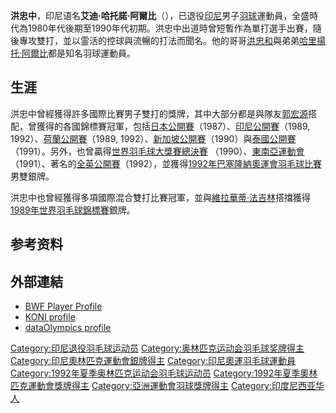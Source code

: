 {{Infobox Badminton player
| playername              = 洪忠中
| romanizedname           = {{lang|id|Eddy Hartono Arbie}}
| caption                 = 
| birth_name              = 
| date_of_birth           = {{birth date and age|1964|7|19}}
| place_of_birth          = {{INA}}[[西爪哇省|西爪哇省]]{{tsl|en|Kudus Regency|古突士}}
| residence               =
| height                  = 
| weight                  = 
| handedness              = 右手
| country                 = {{INA}}
| coach                   = 
| event                   = 雙打
| highest_ranking         = 
| date_of_highest_ranking = 
| current_ranking         = 
| date_of_current_ranking = 
| best_result             = 
| titles                  = [[File:Simple_silver_cup.svg|15px]] [[羽毛球世界盃|世界盃]]：1（混雙）<br/>[[File:Simple_silver_cup.svg|15px]] [[蘇迪曼盃|蘇迪曼盃]]：1<br/>[[File:Simple_silver_cup.svg|15px]] [[湯姆斯盃|湯姆斯盃]]：1
| bwf_profile             = 616B7FF3-C9CC-4ABB-BA91-1A9525529EF6
| bwf_id                  = 182
}}
{{MedalTableTop|width=286px}}
{{MedalSport | 男子[[羽毛球|羽毛球]]}}
{{MedalCountry|{{flag|INA}}}}
{{MedalCompetition|[[夏季奧林匹克運動會羽毛球比賽|夏季奧林匹克運動會]]}}
{{MedalSilver| [[1992年夏季奧林匹克運動會|1992年 巴塞隆拿]] | [[1992年夏季奧林匹克運動會羽毛球比賽|男子雙打]]}}
{{MedalCompetition| [[世界羽毛球锦标赛|世界锦标赛]]}}
{{MedalBronze| [[1989年世界羽毛球錦標賽|1989 雅加達]] | 男子雙打}}
{{MedalSilver| 1989 雅加達 | 混合雙打}}
{{MedalCompetition| [[羽毛球世界盃|世界盃]]}}
{{MedalGold  | [[1986年羽毛球世界盃|1986 萬隆-雅加達]] | 混合雙打}}
{{MedalBronze| [[1987年羽毛球世界盃|1987 吉隆坡]] | 男子雙打}}
{{MedalBronze| [[1988年羽毛球世界盃|1988 曼谷]] | 男子雙打}}
{{MedalBronze| [[1989年羽毛球世界盃|1989 廣州]] | 男子雙打}}
{{MedalSilver| [[1990年羽毛球世界盃|1990 萬隆-雅加達]] | 男子雙打}}
{{MedalCompetition| [[蘇迪曼杯|蘇迪曼杯]]}}
{{MedalGold  | [[1989年蘇迪曼盃|1989 雅加達]] | 混合團體}}
{{MedalSilver| [[1991年蘇迪曼盃|1991 哥本哈根]] | 混合團體}}
{{MedalCompetition| [[湯姆斯杯|湯姆斯杯]]}}
{{MedalBronze| [[1988年湯姆斯盃|1988 吉隆坡]] | 男子團體}}
{{MedalBronze| [[1990年湯姆斯盃|1990 名古屋-東京]] | 男子團體}}
{{MedalSilver| [[1992年湯姆斯盃|1992 吉隆坡]] | 男子團體}}
{{MedalGold  | [[1994年湯姆斯盃|1994 雅加達]] | 男子團體}}
{{MedalCompetition| [[世界壯年運動會|世界壯年運動會]]}}
{{MedalBronze| 2009 雪梨 | 男子雙打40歲組}}
{{MedalSilver| 2009 雪梨 | 男子雙打45歲組}}
{{MedalCompetition| [[世界壯年羽毛球錦標賽|世界壯年錦標賽]]}}
{{MedalGold  | 2013 安卡拉 | 男子雙打40歲組}}
{{MedalSilver| 2015 赫爾辛堡 | 男子雙打45歲組}}
{{MedalCompetition| [[亞洲運動會羽毛球比賽|亞洲運動會]]}}
{{MedalBronze| [[1986年亞洲運動會羽毛球比賽|1986 首爾]] | 男子團體}}
{{MedalSilver| [[1990年亞洲運動會羽毛球比賽|1990 北京]] | 男子團體}}
{{MedalBronze| 1990 北京 | 男子雙打}}
{{MedalBronze| 1990 北京 | 混合雙打}}
{{MedalCompetition| [[亞洲羽毛球錦標賽|亞洲錦標賽]]}}
{{MedalSilver| [[1987年亞洲羽毛球錦標賽|1987 三寶瓏]] | 男子團體}}
{{MedalCompetition| [[東南亞運動會羽球比賽|東南亞運動會]]}}
{{MedalGold  | 1987 雅加達 | 男子團體}}
{{MedalGold  | 1987 雅加達 | 男子雙打}}
{{MedalGold  | 1987 雅加達 | 混合雙打}}
{{MedalSilver| 1989 吉隆坡 | 男子團體}}
{{MedalGold  | 1989 吉隆坡 | 男子雙打}}
{{MedalGold  | 1989 吉隆坡 | 混合雙打}}
{{MedalSilver| 1991 馬尼拉 | 男子團體}}
{{MedalGold  | 1991 馬尼拉 | 男子雙打}}
{{MedalBottom}}
'''洪忠中'''{{BD|1964年|7月19日|||catIdx=H洪}}，印尼语名'''艾迪·哈托諾·阿爾比'''（{{lang-id|Eddy Hartono Arbie}}），已退役[[印尼|印尼]]男子[[羽球|羽球]]運動員，全盛時代為1980年代後期至1990年代初期。洪忠中出道時曾短暫作為單打選手出賽，隨後專攻雙打，並以霊活的控球與流暢的打法而聞名。他的哥哥[[洪忠和|洪忠和]]與弟弟[[哈里揚托·阿爾比|哈里揚托·阿爾比]]都是知名羽球運動員。

== 生涯 ==
洪忠中曾經獲得許多國際比賽男子雙打的獎牌，其中大部分都是與隊友[[郭宏源|郭宏源]]搭配，曾獲得的各國錦標賽冠軍，包括[[日本羽毛球公開賽|日本公開賽]]（1987）、[[印尼羽毛球公開賽|印尼公開賽]]（1989, 1992）、[[荷蘭羽毛球公開賽|荷蘭公開賽]]（1989, 1992）、[[新加坡羽毛球公開賽|新加坡公開賽]]（1990）與[[泰國羽毛球公開賽|泰國公開賽]]（1991）。另外，也曾贏得[[世界羽毛球大獎賽總決賽|世界羽毛球大獎賽總決賽]] （1990）、[[東南亞運動會羽毛球比賽|東南亞運動會]]（1991）、著名的[[全英羽毛球公開賽|全英公開賽]]（1992），並獲得[[1992年夏季奧林匹克運動會羽毛球比賽|1992年巴塞隆納奧運會羽毛球比賽]]男雙銀牌。

洪忠中也曾經獲得多項國際混合雙打比賽冠軍，並與[[維拉華蒂·法吉林|維拉華蒂·法吉林]]搭擋獲得[[1989年世界羽毛球錦標賽|1989年世界羽毛球錦標賽]]銀牌。

== 参考资料 ==
{{reflist}}

== 外部連結 ==
* [http://www.internationalbadminton.org/playerinfo.asp?playerid=182 BWF Player Profile]{{dead link|date=2018年1月 |bot=InternetArchiveBot |fix-attempted=yes }}
* [http://www.koni.or.id/?inc=profile&op=profile_view&id=38 KONI profile] {{Wayback|url=http://www.koni.or.id/?inc=profile&op=profile_view&id=38 |date=20070928000718 }}
* [https://web.archive.org/web/20070826191555/http://www.databaseolympics.com/players/playerpage.htm?ilkid=HARTOEDD01 dataOlympics profile]

{{汤姆斯杯冠军}}
{{苏迪曼杯冠军}}

{{Authority control}}
{{DEFAULTSORT:Hartono, Eddy}}
[[Category:印尼退役羽毛球运动员|Category:印尼退役羽毛球运动员]]
[[Category:奥林匹克运动会羽毛球奖牌得主|Category:奥林匹克运动会羽毛球奖牌得主]]
[[Category:印尼奧林匹克運動會銀牌得主|Category:印尼奧林匹克運動會銀牌得主]]
[[Category:印尼奧運羽毛球運動員|Category:印尼奧運羽毛球運動員]]
[[Category:1992年夏季奥林匹克运动会羽毛球运动员|Category:1992年夏季奥林匹克运动会羽毛球运动员]]
[[Category:1992年夏季奧林匹克運動會獎牌得主|Category:1992年夏季奧林匹克運動會獎牌得主]]
[[Category:亞洲運動會羽球獎牌得主|Category:亞洲運動會羽球獎牌得主]]
[[Category:印度尼西亚华人|Category:印度尼西亚华人]]